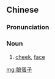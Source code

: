 {{also|脸蛋子}}
==Chinese==
{{zh-forms|s=脸蛋子|type=21}}

===Pronunciation===
{{zh-pron
|m=liǎndànzi
|cat=n
}}

===Noun===
{{zh-noun}}

# {{lb|zh|colloquial}} [[cheek]], [[face]]

{{zh-cat|Anatomy}}

[[mg:臉蛋子]]